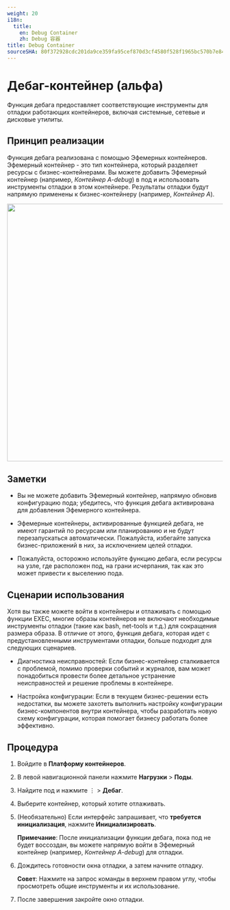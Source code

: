 ```yaml
---
weight: 20
i18n:
  title:
    en: Debug Container
    zh: Debug 容器
title: Debug Container
sourceSHA: 80f372928cdc201da9ce359fa95cef870d3cf4580f528f1965bc570b7e84efb4
---
```


# Дебаг-контейнер (альфа)

Функция дебага предоставляет соответствующие инструменты для отладки работающих контейнеров, включая системные, сетевые и дисковые утилиты.

## Принцип реализации

Функция дебага реализована с помощью Эфемерных контейнеров. Эфемерный контейнер - это тип контейнера, который разделяет ресурсы с бизнес-контейнерами. Вы можете добавить Эфемерный контейнер (например, *Контейнер A-debug*) в под и использовать инструменты отладки в этом контейнере. Результаты отладки будут напрямую применены к бизнес-контейнеру (например, *Контейнер A*).

<img src="./assets/pod_debug_schema.png" width="600" />

## Заметки

- Вы не можете добавить Эфемерный контейнер, напрямую обновив конфигурацию пода; убедитесь, что функция дебага активирована для добавления Эфемерного контейнера.

- Эфемерные контейнеры, активированные функцией дебага, не имеют гарантий по ресурсам или планированию и не будут перезапускаться автоматически. Пожалуйста, избегайте запуска бизнес-приложений в них, за исключением целей отладки.

- Пожалуйста, осторожно используйте функцию дебага, если ресурсы на узле, где расположен под, на грани исчерпания, так как это может привести к выселению пода.

## Сценарии использования

Хотя вы также можете войти в контейнеры и отлаживать с помощью функции EXEC, многие образы контейнеров не включают необходимые инструменты отладки (такие как bash, net-tools и т.д.) для сокращения размера образа. В отличие от этого, функция дебага, которая идет с предустановленными инструментами отладки, больше подходит для следующих сценариев.

- Диагностика неисправностей: Если бизнес-контейнер сталкивается с проблемой, помимо проверки событий и журналов, вам может понадобиться провести более детальное устранение неисправностей и решение проблемы в контейнере.

- Настройка конфигурации: Если в текущем бизнес-решении есть недостатки, вы можете захотеть выполнить настройку конфигурации бизнес-компонентов внутри контейнера, чтобы разработать новую схему конфигурации, которая помогает бизнесу работать более эффективно.

## Процедура

1. Войдите в **Платформу контейнеров**.

2. В левой навигационной панели нажмите **Нагрузки** > **Поды**.

3. Найдите под и нажмите ⋮ > **Дебаг**.

4. Выберите контейнер, который хотите отлаживать.

5. (Необязательно) Если интерфейс запрашивает, что **требуется инициализация**, нажмите **Инициализировать**.

   **Примечание**: После инициализации функции дебага, пока под не будет воссоздан, вы можете напрямую войти в Эфемерный контейнер (например, *Контейнер A-debug*) для отладки.

6. Дождитесь готовности окна отладки, а затем начните отладку.

   **Совет**: Нажмите на запрос команды в верхнем правом углу, чтобы просмотреть общие инструменты и их использование.

7. После завершения закройте окно отладки.
